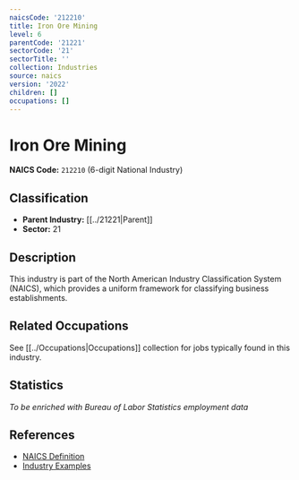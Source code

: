 ```yaml
---
naicsCode: '212210'
title: Iron Ore Mining
level: 6
parentCode: '21221'
sectorCode: '21'
sectorTitle: ''
collection: Industries
source: naics
version: '2022'
children: []
occupations: []
---
```

# Iron Ore Mining

**NAICS Code:** `212210` (6-digit National Industry)

## Classification

- **Parent Industry:** [[../21221|Parent]]
- **Sector:** 21

## Description

This industry is part of the North American Industry Classification System (NAICS), which provides a uniform framework for classifying business establishments.

## Related Occupations

See [[../Occupations|Occupations]] collection for jobs typically found in this industry.

## Statistics

*To be enriched with Bureau of Labor Statistics employment data*

## References

- [NAICS Definition](https://www.census.gov/naics/)
- [Industry Examples](https://www.census.gov/naics/2022NAICS/)
